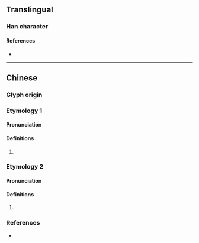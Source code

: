 {{character info/new}}
==Translingual==

===Han character===
{{Han char|rn=86|rad=火|as=06|sn=10|four=94827|canj=FKB|ids=⿰火有}}

====References====
* {{Han ref|kx=0671.050|dkj=19023|hdz=32199.050|uh=70E0|ud=28896|bh=D274|bd=53876}}

----

==Chinese==

===Glyph origin===
{{Han etym}}

===Etymology 1===
{{zh-forms}}

====Pronunciation====
{{zh-pron
|m=huí
|c=wui4
|mc=y
|oc=y
|cat=
}}

====Definitions====
{{zh-hanzi}}

# {{rfdef|zh}}

===Etymology 2===
{{zh-forms}}

====Pronunciation====
{{zh-pron
|m=huǐ,ǎi
|cat=n
}}

====Definitions====
{{zh-hanzi}}

# {{rfdef|zh}}

===References===
* {{R:twedu|C06695}}